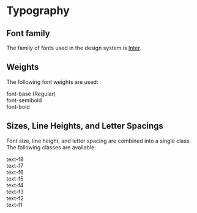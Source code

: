 
<Meta title="Typography" />

# Typography

## Font family

The family of fonts used in the design system is [Inter](https://fonts.google.com/specimen/Inter).

## Weights

The following font weights are used:

<Unstyled>
  <div className="flex flex-wrap text-f6 gap-3">
    <div className="flex flex-col">
      <div class="font-base">font-base (Regular)</div>
    </div>
    <div className="flex flex-col">
      <div class="font-semibold">font-semibold</div>
    </div>
    <div className="flex flex-col">
      <div class="font-bold">font-bold</div>
    </div>
  </div>
</Unstyled>

## Sizes, Line Heights, and Letter Spacings

Font size, line height, and letter spacing are combined into a single class. The following classes are available:

<Unstyled>
  <div className="flex flex-wrap text-f6 gap-3">
    <div className="flex flex-col">
      <div class="text-f8">text-f8</div>
    </div>
    <div className="flex flex-col">
      <div class="text-f7">text-f7</div>
    </div>
    <div className="flex flex-col">
      <div class="text-f6">text-f6</div>
    </div>
    <div className="flex flex-col">
      <div class="text-f5">text-f5</div>
    </div>
    <div className="flex flex-col">
      <div class="text-f4">text-f4</div>
    </div>
    <div className="flex flex-col">
      <div class="text-f3">text-f3</div>
    </div>
    <div className="flex flex-col">
      <div class="text-f2">text-f2</div>
    </div>
    <div className="flex flex-col">
      <div class="text-f1">text-f1</div>
    </div>
  </div>
</Unstyled>
